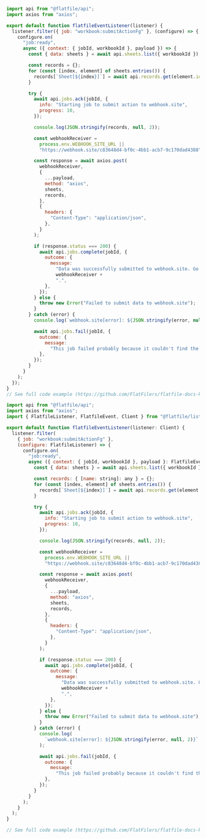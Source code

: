 <CodeGroup>

```js listener.js
import api from "@flatfile/api";
import axios from "axios";

export default function flatfileEventListener(listener) {
  listener.filter({ job: "workbook:submitActionFg" }, (configure) => {
    configure.on(
      "job:ready",
      async ({ context: { jobId, workbookId }, payload }) => {
        const { data: sheets } = await api.sheets.list({ workbookId });

        const records = {};
        for (const [index, element] of sheets.entries()) {
          records[`Sheet[${index}]`] = await api.records.get(element.id);
        }

        try {
          await api.jobs.ack(jobId, {
            info: "Starting job to submit action to webhook.site",
            progress: 10,
          });

          console.log(JSON.stringify(records, null, 2));

          const webhookReceiver =
            process.env.WEBHOOK_SITE_URL ||
            "https://webhook.site/c83648d4-bf0c-4bb1-acb7-9c170dad4388"; //update this

          const response = await axios.post(
            webhookReceiver,
            {
              ...payload,
              method: "axios",
              sheets,
              records,
            },
            {
              headers: {
                "Content-Type": "application/json",
              },
            }
          );

          if (response.status === 200) {
            await api.jobs.complete(jobId, {
              outcome: {
                message:
                  "Data was successfully submitted to webhook.site. Go check it out at " +
                  webhookReceiver +
                  ".",
              },
            });
          } else {
            throw new Error("Failed to submit data to webhook.site");
          }
        } catch (error) {
          console.log(`webhook.site[error]: ${JSON.stringify(error, null, 2)}`);

          await api.jobs.fail(jobId, {
            outcome: {
              message:
                "This job failed probably because it couldn't find the webhook.site URL.",
            },
          });
        }
      }
    );
  });
}
// See full code example (https://github.com/FlatFilers/flatfile-docs-kitchen-sink/blob/main/javascript/shared/workbook_submit.js)
```

```js listener.ts
import api from "@flatfile/api";
import axios from "axios";
import { FlatfileListener, FlatfileEvent, Client } from "@flatfile/listener";

export default function flatfileEventListener(listener: Client) {
  listener.filter(
    { job: "workbook:submitActionFg" },
    (configure: FlatfileListener) => {
      configure.on(
        "job:ready",
        async ({ context: { jobId, workbookId }, payload }: FlatfileEvent) => {
          const { data: sheets } = await api.sheets.list({ workbookId });

          const records: { [name: string]: any } = {};
          for (const [index, element] of sheets.entries()) {
            records[`Sheet[${index}]`] = await api.records.get(element.id);
          }

          try {
            await api.jobs.ack(jobId, {
              info: "Starting job to submit action to webhook.site",
              progress: 10,
            });

            console.log(JSON.stringify(records, null, 2));

            const webhookReceiver =
              process.env.WEBHOOK_SITE_URL ||
              "https://webhook.site/c83648d4-bf0c-4bb1-acb7-9c170dad4388"; //update this

            const response = await axios.post(
              webhookReceiver,
              {
                ...payload,
                method: "axios",
                sheets,
                records,
              },
              {
                headers: {
                  "Content-Type": "application/json",
                },
              }
            );

            if (response.status === 200) {
              await api.jobs.complete(jobId, {
                outcome: {
                  message:
                    "Data was successfully submitted to webhook.site. Go check it out at " +
                    webhookReceiver +
                    ".",
                },
              });
            } else {
              throw new Error("Failed to submit data to webhook.site");
            }
          } catch (error) {
            console.log(
              `webhook.site[error]: ${JSON.stringify(error, null, 2)}`
            );

            await api.jobs.fail(jobId, {
              outcome: {
                message:
                  "This job failed probably because it couldn't find the webhook.site URL.",
              },
            });
          }
        }
      );
    }
  );
}

// See full code example (https://github.com/FlatFilers/flatfile-docs-kitchen-sink/blob/main/typescript/shared/workbook_submit.js)
```

</CodeGroup>
